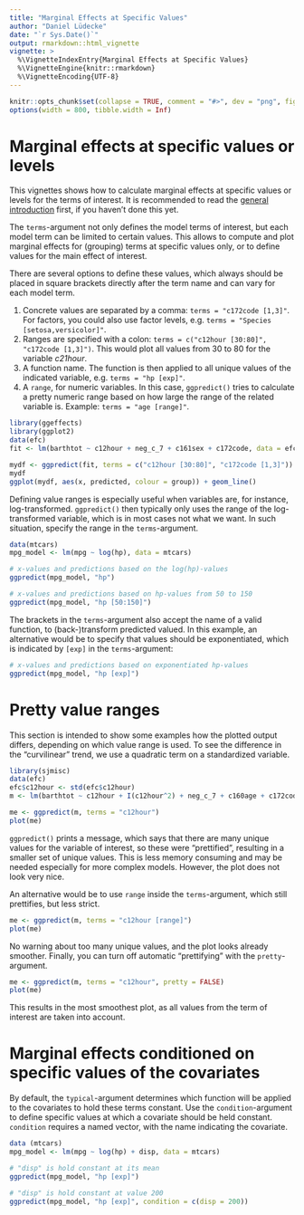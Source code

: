 ```yaml
---
title: "Marginal Effects at Specific Values"
author: "Daniel Lüdecke"
date: "`r Sys.Date()`"
output: rmarkdown::html_vignette
vignette: >
  %\VignetteIndexEntry{Marginal Effects at Specific Values}
  %\VignetteEngine{knitr::rmarkdown}
  %\VignetteEncoding{UTF-8}
---
```


```r
knitr::opts_chunk$set(collapse = TRUE, comment = "#>", dev = "png", fig.width = 7, fig.height = 4, message = FALSE, warning = FALSE)
options(width = 800, tibble.width = Inf)
```

# Marginal effects at specific values or levels

This vignettes shows how to calculate marginal effects at specific values or levels for the terms of interest. It is recommended to read the [general introduction](marginaleffects.html) first, if you haven't done this yet.

The `terms`-argument not only defines the model terms of interest, but each model term can be limited to certain values. This allows to compute and plot marginal effects for (grouping) terms at specific values only, or to define values for the main effect of interest.

There are several options to define these values, which always should be placed in square brackets directly after the term name and can vary for each model term.

1. Concrete values are separated by a comma: `terms = "c172code [1,3]"`. For factors, you could also use factor levels, e.g. `terms = "Species [setosa,versicolor]"`.
2. Ranges are specified with a colon: `terms = c("c12hour [30:80]", "c172code [1,3]")`. This would plot all values from 30 to 80 for the variable _c21hour_.
3. A function name. The function is then applied to all unique values of the indicated variable, e.g. `terms = "hp [exp]"`.
4. A `range`, for numeric variables. In this case, `ggpredict()` tries to calculate a pretty numeric range based on how large the range of the related variable is. Example: `terms = "age [range]"`.

```r
library(ggeffects)
library(ggplot2)
data(efc)
fit <- lm(barthtot ~ c12hour + neg_c_7 + c161sex + c172code, data = efc)

mydf <- ggpredict(fit, terms = c("c12hour [30:80]", "c172code [1,3]"))
mydf
ggplot(mydf, aes(x, predicted, colour = group)) + geom_line()
```

Defining value ranges is especially useful when variables are, for instance, log-transformed. `ggpredict()` then typically only uses the range of the log-transformed variable, which is in most cases not what we want. In such situation, specify the range in the `terms`-argument.

```r
data(mtcars)
mpg_model <- lm(mpg ~ log(hp), data = mtcars)

# x-values and predictions based on the log(hp)-values
ggpredict(mpg_model, "hp")

# x-values and predictions based on hp-values from 50 to 150
ggpredict(mpg_model, "hp [50:150]")
```

The brackets in the `terms`-argument also accept the name of a valid function, to (back-)transform predicted valued. In this example, an alternative would be to specify that values should be exponentiated, which is indicated by `[exp]` in the `terms`-argument:

```r
# x-values and predictions based on exponentiated hp-values
ggpredict(mpg_model, "hp [exp]")
```

# Pretty value ranges

This section is intended to show some examples how the plotted output differs, depending on which value range is used. To see the difference in the "curvilinear" trend, we use a quadratic term on a standardized variable.

```r
library(sjmisc)
data(efc)
efc$c12hour <- std(efc$c12hour)
m <- lm(barthtot ~ c12hour + I(c12hour^2) + neg_c_7 + c160age + c172code, data = efc)

me <- ggpredict(m, terms = "c12hour")
plot(me)
```

`ggpredict()` prints a message, which says that there are many unique values for the variable of interest, so these were "prettified", resulting in a smaller set of unique values. This is less memory consuming and may be needed especially for more complex models. However, the plot does not look very nice.

An alternative would be to use `range` inside the `terms`-argument, which still prettifies, but less strict.

```r
me <- ggpredict(m, terms = "c12hour [range]")
plot(me)
```

No warning about too many unique values, and the plot looks already smoother. Finally, you can turn off automatic "prettifying" with the `pretty`-argument.

```r
me <- ggpredict(m, terms = "c12hour", pretty = FALSE)
plot(me)
```

This results in the most smoothest plot, as all values from the term of interest are taken into account.

# Marginal effects conditioned on specific values of the covariates

By default, the `typical`-argument determines which function will be applied to the covariates to hold these terms constant. Use the `condition`-argument to define specific values at which a covariate should be held constant. `condition` requires a named vector, with the name indicating the covariate.

```r
data (mtcars)
mpg_model <- lm(mpg ~ log(hp) + disp, data = mtcars)

# "disp" is hold constant at its mean
ggpredict(mpg_model, "hp [exp]")

# "disp" is hold constant at value 200
ggpredict(mpg_model, "hp [exp]", condition = c(disp = 200))
```
